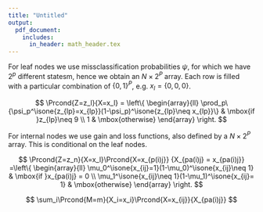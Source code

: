 ```yaml
---
title: "Untitled"
output:
  pdf_document:
    includes:
      in_header: math_header.tex
---
```


For leaf nodes we use missclassification probabilities $\psi$, for which we have
$2^p$ different statesm, hence we obtain an $N\times 2^P$ array. Each row is filled with a particular combination of $\{0,1\}^P$, e.g. $x_l = \{0,0,0\}$.

$$
\Prcond{Z=z_l}{X=x_l} = \left\{
\begin{array}{ll}
\prod_p\{\psi_p^\isone{z_{lp}=x_{lp}}(1-\psi_p)^\isone{z_{lp}\neq x_{lp}}\} & \mbox{if }z_{lp}\neq 9 \\
1 & \mbox{otherwise}
\end{array}
\right.
$$

For internal nodes we use gain and loss functions, also defined by a $N\times 2^P$ array. This is conditional on the leaf nodes.

$$
\Prcond{Z=z_n}{X=x_l}\Prcond{X=x_{p(i)j}}  {X_{pa(i)j} = x_{pa(i)j}} =\left\{
\begin{array}{ll}
\mu_0^\isone{x_{ij}=1}(1-\mu_0)^\isone{x_{ij}\neq 1} & \mbox{if }x_{pa(i)j} = 0 \\
\mu_1^\isone{x_{ij}\neq 1}(1-\mu_1)^\isone{x_{ij}= 1} & \mbox{otherwise}
\end{array}
\right.
$$

$$
\sum_i\Prcond{M=m}{X_i=x_i}\Prcond{X=x_{ij}}{X_{pa(i)j}}
$$
